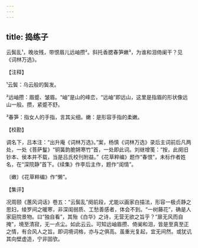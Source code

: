 ```yaml
---
---
---
```

title: 捣练子
---







云鬓乱¹，晚妆残，带恨眉儿远岫攒²。斜托香腮春笋嫩³，为谁和泪倚阑干？见《词林万选》。

【注释】

¹云鬓：乌云般的鬓发。

²远岫攒：眉蹙、皱眉。“岫”是山的峰峦，“远岫”即远山，这里是指眉的形状像远山一般。攒，紧蹙不舒。

³春笋：指女人的手指，言其尖细。嫩：是形容手指的柔嫩。

【校勘】

调名下，吕本注：“出升庵《词林万选》。”案，杨慎《词林万选》录后主词前后凡两处，一处《菩萨鬘》“铜簧韵脆锵寒竹”首，一处即此词。刘继增笺：“按，此阕旧钞本、侯本并不载，当是吕氏校刊附益。”《花草粹编》题作“春恨”，未标作者姓名，在“深院静”首下。《续集》作李后主作，题作“闺情”。

〔嫩〕《花草粹编》作“懒”。

【集评】

况周颐《蕙风词话》卷五：“云鬓乱”阕前段，尤能以画家白描法，形容一极贞静之思妇，绫罗间之暖寒，非深闺弱质、工愁善感者，体会不到。“一树藤花”，确是人家庭院景物。曰“独自看”，其殆《白华》之诗，无营无欲之旨乎？“扉无风而自掩”，境至清寂，无一点尘。如此云云。可知远岫眉攒、倚阑和泪，皆是至真至正之情，有合风人之旨。即词境词格，亦与之俱高。虽重光复起，宜无间然。或犹讥其向壁虚造，宁非固欤。